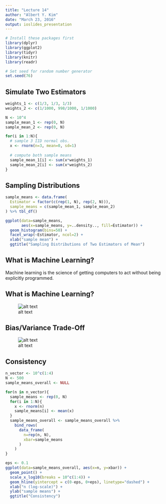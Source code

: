 ```yaml
---
title: "Lecture 14"
author: "Albert Y. Kim"
date: "March 23, 2016"
output: ioslides_presentation
---
```


```r
# Install these packages first
library(dplyr)
library(ggplot2)
library(tidyr)
library(knitr)
library(readr)

# Set seed for random number generator
set.seed(76)
```



## Simulate Two Estimators

```r
weights_1 <- c(1/3, 1/3, 1/3)
weights_2 <- c(1/1000, 998/1000, 1/1000)

N <- 10^4
sample_mean_1 <- rep(0, N)
sample_mean_2 <- rep(0, N)

for(i in 1:N){
  # sample 3 IID normal obs.
  x <- rnorm(n=3, mean=0, sd=1)
  
  # compute both sample means
  sample_mean_1[i] <- sum(x*weights_1)
  sample_mean_2[i] <- sum(x*weights_2)
}
```



## Sampling Distributions

```r
sample_means <- data.frame(
  Estimator = factor(c(rep(1, N), rep(2, N))),
  sample_means = c(sample_mean_1, sample_mean_2)
) %>% tbl_df()

ggplot(data=sample_means, 
       aes(x=sample_means, y=..density.., fill=Estimator)) +
  geom_histogram(bins=50) +
  facet_wrap(~Estimator, ncol=2) +
  xlab("sample mean") +
  ggtitle("Sampling Distributions of Two Estimators of Mean")
```



## What is Machine Learning?

Machine learning is the science of getting computers to act without being explicitly programmed.



## What is Machine Learning?

![alt text](data_science_2.png)



## Bias/Variance Trade-Off

![alt text](bias_vs_variance.png)



## Consistency

```r
n_vector <- 10^c(1:4)
N <- 500
sample_means_overall <- NULL

for(n in n_vector){
  sample_means <- rep(0, N)
  for(i in 1:N){
    x <- rnorm(n)
    sample_means[i] <- mean(x)
  }
  sample_means_overall <- sample_means_overall %>% 
    bind_rows(
      data_frame(
        n=rep(n, N),
        xbar=sample_means
      )
    )
}

eps <- 0.1
ggplot(data=sample_means_overall, aes(x=n, y=xbar)) +
  geom_point() +
  scale_x_log10(breaks = 10^c(1:4)) + 
  geom_hline(yintercept = c(0-eps, 0+eps), linetype="dashed") +
  xlab("n (log-scale)") +
  ylab("sample means") +
  ggtitle("Consistency")
```






